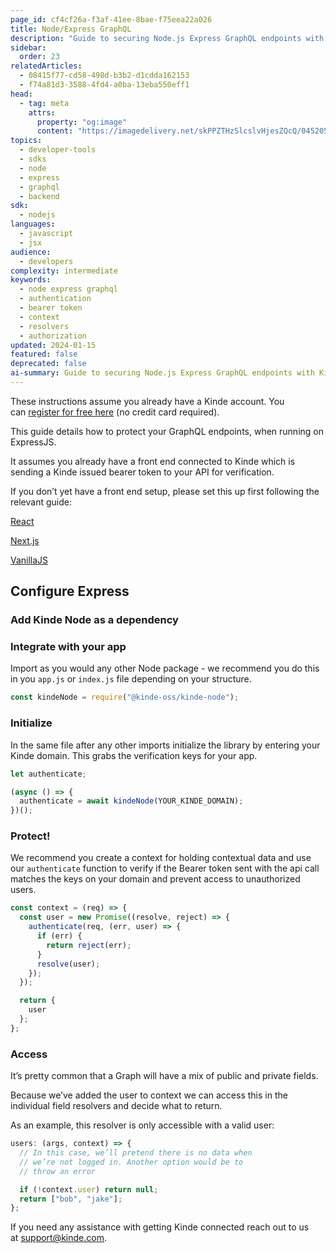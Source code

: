 ```yaml
---
page_id: cf4cf26a-f3af-41ee-8bae-f75eea22a026
title: Node/Express GraphQL
description: "Guide to securing Node.js Express GraphQL endpoints with Kinde authentication using context and resolver protection."
sidebar:
  order: 23
relatedArticles:
  - 08415f77-cd58-498d-b3b2-d1cdda162153
  - f74a81d3-3588-4fd4-a0ba-13eba550eff1
head:
  - tag: meta
    attrs:
      property: "og:image"
      content: "https://imagedelivery.net/skPPZTHzSlcslvHjesZQcQ/045205a5-8487-4b4d-7a4d-8095baf75000/socialsharingimage"
topics:
  - developer-tools
  - sdks
  - node
  - express
  - graphql
  - backend
sdk:
  - nodejs
languages:
  - javascript
  - jsx
audience:
  - developers
complexity: intermediate
keywords:
  - node express graphql
  - authentication
  - bearer token
  - context
  - resolvers
  - authorization
updated: 2024-01-15
featured: false
deprecated: false
ai-summary: Guide to securing Node.js Express GraphQL endpoints with Kinde authentication using context and resolver protection.
---
```


These instructions assume you already have a Kinde account. You can [register for free here](https://app.kinde.com/register) (no credit card required).

This guide details how to protect your GraphQL endpoints, when running on ExpressJS.

It assumes you already have a front end connected to Kinde which is sending a Kinde issued bearer token to your API for verification.

If you don’t yet have a front end setup, please set this up first following the relevant guide:

[React](/developer-tools/sdks/frontend/react-sdk/)

[Next.js](/developer-tools/sdks/backend/nextjs-sdk/)

[VanillaJS](/developer-tools/sdks/frontend/javascript-sdk/)

## **Configure Express**

### **Add Kinde Node as a dependency**

<PackageManagers pkg="@kinde-oss/kinde-node" />

### **Integrate with your app**

Import as you would any other Node package - we recommend you do this in you `app.js` or `index.js` file depending on your structure.

```jsx
const kindeNode = require("@kinde-oss/kinde-node");
```

### **Initialize**

In the same file after any other imports initialize the library by entering your Kinde domain. This grabs the verification keys for your app.

```jsx
let authenticate;

(async () => {
  authenticate = await kindeNode(YOUR_KINDE_DOMAIN);
})();
```

### **Protect!**

We recommend you create a context for holding contextual data and use our `authenticate` function to verify if the Bearer token sent with the api call matches the keys on your domain and prevent access to unauthorized users.

```jsx
const context = (req) => {
  const user = new Promise((resolve, reject) => {
    authenticate(req, (err, user) => {
      if (err) {
        return reject(err);
      }
      resolve(user);
    });
  });

  return {
    user
  };
};
```

### **Access**

It’s pretty common that a Graph will have a mix of public and private fields.

Because we’ve added the user to context we can access this in the individual field resolvers and decide what to return.

As an example, this resolver is only accessible with a valid user:

```jsx
users: (args, context) => {
  // In this case, we’ll pretend there is no data when
  // we’re not logged in. Another option would be to
  // throw an error

  if (!context.user) return null;
  return ["bob", "jake"];
};
```

If you need any assistance with getting Kinde connected reach out to us at [support@kinde.com](mailto:support@kinde.com).
